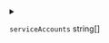 
<details>
<summary>

`serviceAccounts`  <span class="config-field-type">string[]</span> 

</summary>

The service account to add the secret to

</details>
